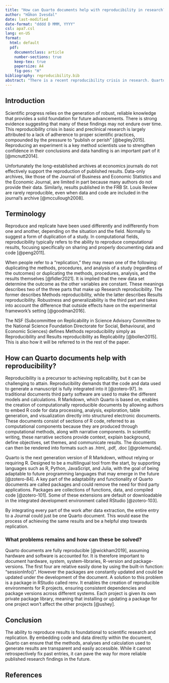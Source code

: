 ```yaml
---
title: "How can Quarto documents help with reproducibility in research?"
author: "Håkon Ivesdal"
date: last-modified
date-format: "dddd D MMM, YYYY"
csl: apa7.csl
lang: en-US
format:
  html: default
  pdf:
    documentclass: article
    number-sections: true
    keep-tex: true
    papersize: A4
    fig-pos: "H"
bibliography: reproducibility.bib
abstract: "There is a recent reproducibility crisis in research. Quarto documents can help by enhancing reproducibility in research by integrating code and data directly in the document. The Quarto document could then be the entire submission to the journals."
---
```


## Introduction

Scientific progress relies on the generation of robust, reliable knowledge that provides a solid foundation for future advancements.
There is strong evidence suggesting that many of these findings may not endure over time.
This reproducibility crisis in basic and preclinical research is largely attributed to a lack of adherence to proper scientific practices, compounded by the pressure to "publish or perish" [@begley2015].
Reproducing an experiment is a key method scientists use to strengthen confidence in their conclusions and data handling is an important part of it [@mcnutt2014].

Unfortunately the long-established archives at economics journals do not effectively support the reproduction of published results.
Data-only archives, like those of the Journal of Business and Economic Statistics and the Economic Journal, are limited in part because many authors do not provide their data.
Similarly, results published in the FRB St. Louis Review are rarely reproducible, even when data and code are included in the journal's archive [@mccullough2008].

## Terminology

Reproduce and replicate have been used differently and indifferently from one and another, depending on the situation and the field.
Normally to suggest a form of duplication of a study.
In computational fields, reproducibility typically refers to the ability to reproduce computational results, focusing specifically on sharing and properly documenting data and code [@peng2011].

When people refer to a "replication," they may mean one of the following: duplicating the methods, procedures, and analysis of a study (regardless of the outcomes) or duplicating the methods, procedures, analysis, and the results themselves [@fidler2021].
It is implied that the new data set determine the outcome as the other variables are constant.
These meanings describes two of the three parts that make up Research reproducibility.
The former describes Methods reproducibility, while the latter describes Results reproducibility.
Robustness and generalizability is the third part and takes into account the difference that outside effects have on the experimental framework's setting [@goodman2016].

The NSF (Subcommittee on Replicability in Science Advisory Committee to the National Science Foundation Directorate for Social, Behavioural, and Economic Sciences) defines Methods reproducibility simply as Reproducibility and Results reproducibility as Replicability [@bollen2015].
This is also how it will be referred to in the rest of the paper.

## How can Quarto documents help with reproducibility?

Reproducibility is a precursor to achieving replicability, but it can be challenging to attain.
Reproducibility demands that the code and data used to generate a manuscript is fully integrated into it [@zotero-97].
In traditional documents third party software are used to make the different models and calculations.
R Markdown, which Quarto is based on, enables the creation of computationally reproducible documents by allowing authors to embed R code for data processing, analysis, exploration, table generation, and visualization directly into structured electronic documents.
These documents consist of sections of R code, referred to as computational components because they are produced through computational methods, along with narrative components.
In scientific writing, these narrative sections provide context, explain background, define objectives, set themes, and communicate results.
The documents can then be rendered into formats such as .html, .pdf, .doc [@grolemunda].

Quarto is the next generation version of R Markdown, without relying or requiring R.
Designed to be a multilingual tool from the start, by supporting languages such as R, Python, JavaScript, and Julia, with the goal of being adaptable to future programming languages that may emerge in the future [@zotero-84].
A key part of the adaptability and functionality of Quarto documents are called packages and could remove the need for third party applications.
Packages are collections of functions, data, and compiled code [@zotero-101].
Some of these extensions are default or downloadable in the integrated development environment called RStudio [@zotero-103].

By integrating every part of the work after data extraction, the entire entry to a Journal could just be one Quarto document.
This would ease the process of achieving the same results and be a helpful step towards replication.

### What problems remains and how can these be solved?

Quarto documents are fully reproducible [@wickham2019], assuming hardware and software is accounted for.
It is therefore important to document hardware, system, system-libraries, R-version and package-versions.
The first four are relative easily done by using the built-in function: "sessionInfo()".
However the packages are constantly updated and could be updated under the development of the document.
A solution to this problem is a package in RStudio called renv.
It enables the creation of reproducible environments for R projects, ensuring consistent dependencies and package versions across different systems.
Each project is given its own private package library, meaning that installing or updating a package for one project won't affect the other projects [@ushey].

## Conclusion

The ability to reproduce results is foundational to scientific research and replication.
By embedding code and data directly within the document, Quarto can ensure that the methods, analyses and calculation used to generate results are transparent and easily accessible.
While it cannot retrospectively fix past entries, it can pave the way for more reliable published research findings in the future.

## References
